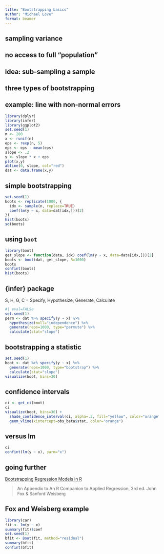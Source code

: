```yaml
---
title: "Bootstrapping basics"
author: "Michael Love"
format: beamer
---
```


## sampling variance

## no access to full "population"

## idea: sub-sampling a sample

## three types of bootstrapping

## example: line with non-normal errors

```r
library(dplyr)
library(infer)
library(ggplot2)
set.seed(1)
n <- 200
x <- runif(n)
eps <- rexp(n, 5)
eps <- eps - mean(eps)
slope <- .2
y <- slope * x + eps
plot(x,y)
abline(0, slope, col="red")
dat <- data.frame(x,y)
```

## simple bootstrapping

```r
set.seed(1)
boots <- replicate(1000, {
  idx <- sample(n, replace=TRUE)
  coef(lm(y ~ x, data=dat[idx,]))[2]
})
hist(boots)
sd(boots)
```

## using `boot`

```r
library(boot)
get_slope <- function(data, idx) coef(lm(y ~ x, data=data[idx,]))[2]
boots <- boot(dat, get_slope, R=1000)
boots
confint(boots)
hist(boots)
```

## {infer} package

S, H, G, C =
Specify, Hypothesize, Generate, Calculate

```r
#| eval=FALSe
set.seed(1)
perm <- dat %>% specify(y ~ x) %>%
  hypothesize(null="independence") %>%
  generate(reps=1000, type="permute") %>%
  calculate(stat="slope")
```

## bootstrapping a statistic

```r
set.seed(1)
boot <- dat %>% specify(y ~ x) %>%
  generate(reps=1000, type="bootstrap") %>%
  calculate(stat="slope")
visualize(boot, bins=30)
```

## confidence intervals

```r
ci <- get_ci(boot)
ci
visualize(boot, bins=30) +
  shade_confidence_interval(ci, alpha=.3, fill="yellow", color="orange") + 
  geom_vline(xintercept=obs_beta$stat, color="orange")
```

## versus lm

```r
ci
confint(lm(y ~ x), parm="x")
```

## going further

[Bootstrapping Regression Models in R](https://socialsciences.mcmaster.ca/jfox/Books/Companion/appendices/Appendix-Bootstrapping.pdf)

> An Appendix to An R Companion to Applied Regression, 3rd ed.
> John Fox & Sanford Weisberg

## Fox and Weisberg example

```r
library(car)
fit <- lm(y ~ x)
summary(fit)$coef
set.seed(1)
bfit <- Boot(fit, method="residual")
summary(bfit)
confint(bfit)
```
